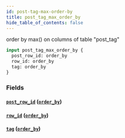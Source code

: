 ```yaml
---
id: post-tag-max-order-by
title: post_tag_max_order_by
hide_table_of_contents: false
---
```


order by max() on columns of table "post_tag"

```graphql
input post_tag_max_order_by {
  post_row_id: order_by
  row_id: order_by
  tag: order_by
}
```

### Fields

#### [`post_row_id`](#) ([`order_by`](../enums/order-by))

#### [`row_id`](#) ([`order_by`](../enums/order-by))

#### [`tag`](#) ([`order_by`](../enums/order-by))
